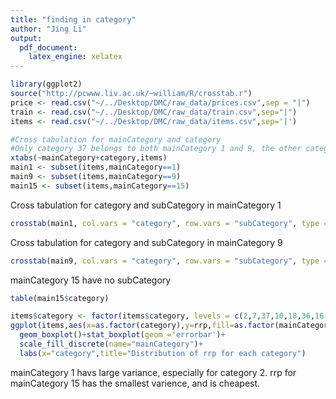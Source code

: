 ```yaml
---
title: "finding in category"
author: "Jing Li"
output: 
  pdf_document: 
    latex_engine: xelatex
---
```


```r
library(ggplot2)
source("http://pcwww.liv.ac.uk/~william/R/crosstab.r")
price <- read.csv("~/../Desktop/DMC/raw_data/prices.csv",sep = "|")
train <- read.csv("~/../Desktop/DMC/raw_data/train.csv",sep="|")
items <- read.csv("~/../Desktop/DMC/raw_data/items.csv",sep='|')
```

```r
#Cross tabulation for mainCategory and category
#Only category 37 belongs to both mainCategory 1 and 9, the other categories are unique for each mainCategory
xtabs(~mainCategory+category,items)
main1 <- subset(items,mainCategory==1)
main9 <- subset(items,mainCategory==9)
main15 <- subset(items,mainCategory==15)
```

Cross tabulation for category and subCategory in mainCategory 1
```r
crosstab(main1, col.vars = "category", row.vars = "subCategory", type = "f")
```

Cross tabulation for category and subCategory in mainCategory 9
```r
crosstab(main9, col.vars = "category", row.vars = "subCategory", type = "f")
```

mainCategory 15 have no subCategory
```r
table(main15$category)
```


```r
items$category <- factor(items$category, levels = c(2,7,37,10,18,36,16,24,30,33))
ggplot(items,aes(x=as.factor(category),y=rrp,fill=as.factor(mainCategory)))+
  geom_boxplot()+stat_boxplot(geom ='errorbar')+
  scale_fill_discrete(name="mainCategory")+
  labs(x="category",title="Distribution of rrp for each category")
```
mainCategory 1 havs large variance, especially for category 2.
rrp for mainCategory 15 has the smallest varience, and is cheapest.